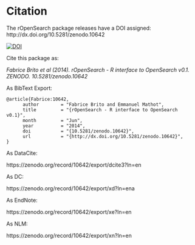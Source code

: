 # Citation 


The rOpenSearch package releases have a DOI assigned: http://dx.doi.org/10.5281/zenodo.10642

[![DOI](https://zenodo.org/badge/3806/Terradue/rOpenSearch.png)](http://dx.doi.org/10.5281/zenodo.10642)

Cite this package as:

_Fabrice Brito et al (2014). rOpenSearch - R interface to OpenSearch v0.1. ZENODO. 10.5281/zenodo.10642_

As BibText Export:

```
@article{Fabrice:10642,
      author        = "Fabrice Brito and Emmanuel Mathot",
      title         = "{rOpenSearch - R interface to OpenSearch v0.1}",
      month         = "Jun",
      year          = "2014",
      doi           = "{10.5281/zenodo.10642}",
      url           = "{http://dx.doi.org/10.5281/zenodo.10642}",
}
```

As DataCite:

https://zenodo.org/record/10642/export/dcite3?ln=en

As DC:

https://zenodo.org/record/10642/export/xd?ln=ena

As EndNote:

https://zenodo.org/record/10642/export/xe?ln=en

As NLM:

https://zenodo.org/record/10642/export/xn?ln=en
